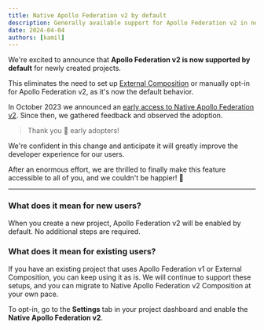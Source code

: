 ```yaml
---
title: Native Apollo Federation v2 by default
description: Generally available support for Apollo Federation v2 in new projects.
date: 2024-04-04
authors: [kamil]
---
```


We're excited to announce that **Apollo Federation v2 is now supported by default** for newly
created projects.

This eliminates the need to set up
[External Composition](/docs/schema-registry/external-schema-composition) or manually opt-in for
Apollo Federation v2, as it's now the default behavior.

In October 2023 we announced an
[early access to Native Apollo Federation v2](./2023-10-10-native-federation-2). Since then, we
gathered feedback and observed the adoption.

> Thank you 🙏 early adopters!

We're confident in this change and anticipate it will greatly improve the developer experience for
our users.

After an enormous effort, we are thrilled to finally make this feature accessible to all of you, and
we couldn't be happier! 🎉

---

### What does it mean for new users?

When you create a new project, Apollo Federation v2 will be enabled by default. No additional steps
are required.

### What does it mean for existing users?

If you have an existing project that uses Apollo Federation v1 or External Composition, you can keep
using it as is. We will continue to support these setups, and you can migrate to Native Apollo
Federation v2 Composition at your own pace.

To opt-in, go to the **Settings** tab in your project dashboard and enable the **Native Apollo
Federation v2**.

